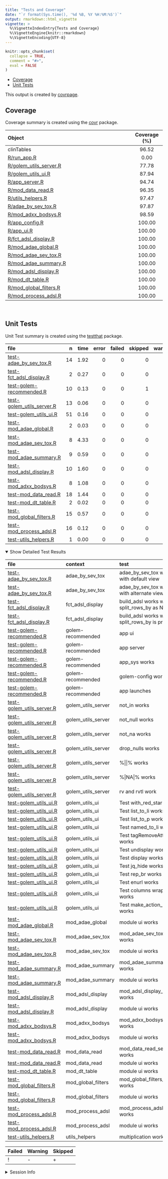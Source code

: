 ```yaml
---
title: "Tests and Coverage"
date: "`r format(Sys.time(), '%d %B, %Y %H:%M:%S')`"
output: rmarkdown::html_vignette
vignette: >
  %\VignetteIndexEntry{Tests and Coverage}
  %\VignetteEngine{knitr::rmarkdown}
  %\VignetteEncoding{UTF-8}
---
```

  
```r
knitr::opts_chunk$set(
  collapse = TRUE,
  comment = "#>",
  eval = FALSE
)
```

<!--- Placeholder for tests/README.md Do Not Edit--->
-   [Coverage](#coverage)
-   [Unit Tests](#unit-tests)

This output is created by
[covrpage](https://github.com/yonicd/covrpage).

## Coverage

Coverage summary is created using the
[covr](https://github.com/r-lib/covr) package.

| Object                                                | Coverage (%) |
|:------------------------------------------------------|:------------:|
| clinTables                                            |    96.52     |
| [R/run\_app.R](https://github.com/ahasoplakus/clinTables/blob/devel/R/run_app.R)                        |     0.00     |
| [R/golem\_utils\_server.R](https://github.com/ahasoplakus/clinTables/blob/devel/R/golem_utils_server.R) |    77.78     |
| [R/golem\_utils\_ui.R](https://github.com/ahasoplakus/clinTables/blob/devel/R/golem_utils_ui.R)         |    87.94     |
| [R/app\_server.R](https://github.com/ahasoplakus/clinTables/blob/devel/R/app_server.R)                  |    94.74     |
| [R/mod\_data\_read.R](https://github.com/ahasoplakus/clinTables/blob/devel/R/mod_data_read.R)           |    96.35     |
| [R/utils\_helpers.R](https://github.com/ahasoplakus/clinTables/blob/devel/R/utils_helpers.R)            |    97.47     |
| [R/adae\_by\_sev\_tox.R](https://github.com/ahasoplakus/clinTables/blob/devel/R/adae_by_sev_tox.R)      |    97.87     |
| [R/mod\_adxx\_bodsys.R](https://github.com/ahasoplakus/clinTables/blob/devel/R/mod_adxx_bodsys.R)       |    98.59     |
| [R/app\_config.R](https://github.com/ahasoplakus/clinTables/blob/devel/R/app_config.R)                  |    100.00    |
| [R/app\_ui.R](https://github.com/ahasoplakus/clinTables/blob/devel/R/app_ui.R)                          |    100.00    |
| [R/fct\_adsl\_display.R](https://github.com/ahasoplakus/clinTables/blob/devel/R/fct_adsl_display.R)     |    100.00    |
| [R/mod\_adae\_global.R](https://github.com/ahasoplakus/clinTables/blob/devel/R/mod_adae_global.R)       |    100.00    |
| [R/mod\_adae\_sev\_tox.R](https://github.com/ahasoplakus/clinTables/blob/devel/R/mod_adae_sev_tox.R)    |    100.00    |
| [R/mod\_adae\_summary.R](https://github.com/ahasoplakus/clinTables/blob/devel/R/mod_adae_summary.R)     |    100.00    |
| [R/mod\_adsl\_display.R](https://github.com/ahasoplakus/clinTables/blob/devel/R/mod_adsl_display.R)     |    100.00    |
| [R/mod\_dt\_table.R](https://github.com/ahasoplakus/clinTables/blob/devel/R/mod_dt_table.R)             |    100.00    |
| [R/mod\_global\_filters.R](https://github.com/ahasoplakus/clinTables/blob/devel/R/mod_global_filters.R) |    100.00    |
| [R/mod\_process\_adsl.R](https://github.com/ahasoplakus/clinTables/blob/devel/R/mod_process_adsl.R)     |    100.00    |

<br>

## Unit Tests

Unit Test summary is created using the
[testthat](https://github.com/r-lib/testthat) package.

| file                                                              |   n | time | error | failed | skipped | warning | icon |
|:------------------------------------------------------------------|----:|-----:|------:|-------:|--------:|--------:|:-----|
| [test-adae\_by\_sev\_tox.R](https://github.com/ahasoplakus/clinTables/blob/devel/tests/testthat/test-adae_by_sev_tox.R)      |  14 | 1.92 |     0 |      0 |       0 |       0 |      |
| [test-fct\_adsl\_display.R](https://github.com/ahasoplakus/clinTables/blob/devel/tests/testthat/test-fct_adsl_display.R)     |   2 | 0.27 |     0 |      0 |       0 |       0 |      |
| [test-golem-recommended.R](https://github.com/ahasoplakus/clinTables/blob/devel/tests/testthat/test-golem-recommended.R)     |  10 | 0.13 |     0 |      0 |       1 |       0 | \+   |
| [test-golem\_utils\_server.R](https://github.com/ahasoplakus/clinTables/blob/devel/tests/testthat/test-golem_utils_server.R) |  13 | 0.06 |     0 |      0 |       0 |       0 |      |
| [test-golem\_utils\_ui.R](https://github.com/ahasoplakus/clinTables/blob/devel/tests/testthat/test-golem_utils_ui.R)         |  51 | 0.16 |     0 |      0 |       0 |       0 |      |
| [test-mod\_adae\_global.R](https://github.com/ahasoplakus/clinTables/blob/devel/tests/testthat/test-mod_adae_global.R)       |   2 | 0.03 |     0 |      0 |       0 |       0 |      |
| [test-mod\_adae\_sev\_tox.R](https://github.com/ahasoplakus/clinTables/blob/devel/tests/testthat/test-mod_adae_sev_tox.R)    |   8 | 4.33 |     0 |      0 |       0 |       0 |      |
| [test-mod\_adae\_summary.R](https://github.com/ahasoplakus/clinTables/blob/devel/tests/testthat/test-mod_adae_summary.R)     |   9 | 0.59 |     0 |      0 |       0 |       0 |      |
| [test-mod\_adsl\_display.R](https://github.com/ahasoplakus/clinTables/blob/devel/tests/testthat/test-mod_adsl_display.R)     |  10 | 1.60 |     0 |      0 |       0 |       0 |      |
| [test-mod\_adxx\_bodsys.R](https://github.com/ahasoplakus/clinTables/blob/devel/tests/testthat/test-mod_adxx_bodsys.R)       |   8 | 1.08 |     0 |      0 |       0 |       0 |      |
| [test-mod\_data\_read.R](https://github.com/ahasoplakus/clinTables/blob/devel/tests/testthat/test-mod_data_read.R)           |  18 | 1.44 |     0 |      0 |       0 |       0 |      |
| [test-mod\_dt\_table.R](https://github.com/ahasoplakus/clinTables/blob/devel/tests/testthat/test-mod_dt_table.R)             |   2 | 0.02 |     0 |      0 |       0 |       0 |      |
| [test-mod\_global\_filters.R](https://github.com/ahasoplakus/clinTables/blob/devel/tests/testthat/test-mod_global_filters.R) |  15 | 0.57 |     0 |      0 |       0 |       0 |      |
| [test-mod\_process\_adsl.R](https://github.com/ahasoplakus/clinTables/blob/devel/tests/testthat/test-mod_process_adsl.R)     |  16 | 0.12 |     0 |      0 |       0 |       0 |      |
| [test-utils\_helpers.R](https://github.com/ahasoplakus/clinTables/blob/devel/tests/testthat/test-utils_helpers.R)            |   1 | 0.00 |     0 |      0 |       0 |       0 |      |

<details open>
<summary>
Show Detailed Test Results
</summary>

| file                                                                      | context              | test                                              | status  |   n | time | icon |
|:--------------------------------------------------------------------------|:---------------------|:--------------------------------------------------|:--------|----:|-----:|:-----|
| [test-adae\_by\_sev\_tox.R](https://github.com/ahasoplakus/clinTables/blob/devel/tests/testthat/test-adae_by_sev_tox.R#L20)          | adae\_by\_sev\_tox   | adae\_by\_sev\_tox works with default view        | PASS    |   5 | 1.17 |      |
| [test-adae\_by\_sev\_tox.R](https://github.com/ahasoplakus/clinTables/blob/devel/tests/testthat/test-adae_by_sev_tox.R#L47)          | adae\_by\_sev\_tox   | adae\_by\_sev\_tox works with alternate view      | PASS    |   9 | 0.75 |      |
| [test-fct\_adsl\_display.R](https://github.com/ahasoplakus/clinTables/blob/devel/tests/testthat/test-fct_adsl_display.R#L28)         | fct\_adsl\_display   | build\_adsl works with split\_rows\_by as NULL    | PASS    |   1 | 0.20 |      |
| [test-fct\_adsl\_display.R](https://github.com/ahasoplakus/clinTables/blob/devel/tests/testthat/test-fct_adsl_display.R#L60)         | fct\_adsl\_display   | build\_adsl works when split\_rows\_by is present | PASS    |   1 | 0.07 |      |
| [test-golem-recommended.R](https://github.com/ahasoplakus/clinTables/blob/devel/tests/testthat/test-golem-recommended.R#L3)          | golem-recommended    | app ui                                            | PASS    |   2 | 0.09 |      |
| [test-golem-recommended.R](https://github.com/ahasoplakus/clinTables/blob/devel/tests/testthat/test-golem-recommended.R#L13)         | golem-recommended    | app server                                        | PASS    |   4 | 0.00 |      |
| [test-golem-recommended.R](https://github.com/ahasoplakus/clinTables/blob/devel/tests/testthat/test-golem-recommended.R#L24_L26)     | golem-recommended    | app\_sys works                                    | PASS    |   1 | 0.01 |      |
| [test-golem-recommended.R](https://github.com/ahasoplakus/clinTables/blob/devel/tests/testthat/test-golem-recommended.R#L36_L42)     | golem-recommended    | golem-config works                                | PASS    |   2 | 0.02 |      |
| [test-golem-recommended.R](https://github.com/ahasoplakus/clinTables/blob/devel/tests/testthat/test-golem-recommended.R#L67)         | golem-recommended    | app launches                                      | SKIPPED |   1 | 0.01 | \+   |
| [test-golem\_utils\_server.R](https://github.com/ahasoplakus/clinTables/blob/devel/tests/testthat/test-golem_utils_server.R#L2)      | golem\_utils\_server | not\_in works                                     | PASS    |   2 | 0.01 |      |
| [test-golem\_utils\_server.R](https://github.com/ahasoplakus/clinTables/blob/devel/tests/testthat/test-golem_utils_server.R#L7)      | golem\_utils\_server | not\_null works                                   | PASS    |   2 | 0.02 |      |
| [test-golem\_utils\_server.R](https://github.com/ahasoplakus/clinTables/blob/devel/tests/testthat/test-golem_utils_server.R#L12)     | golem\_utils\_server | not\_na works                                     | PASS    |   2 | 0.01 |      |
| [test-golem\_utils\_server.R](https://github.com/ahasoplakus/clinTables/blob/devel/tests/testthat/test-golem_utils_server.R#L17_L22) | golem\_utils\_server | drop\_nulls works                                 | PASS    |   1 | 0.00 |      |
| [test-golem\_utils\_server.R](https://github.com/ahasoplakus/clinTables/blob/devel/tests/testthat/test-golem_utils_server.R#L26_L29) | golem\_utils\_server | %\|\|% works                                      | PASS    |   2 | 0.00 |      |
| [test-golem\_utils\_server.R](https://github.com/ahasoplakus/clinTables/blob/devel/tests/testthat/test-golem_utils_server.R#L37_L40) | golem\_utils\_server | %\|NA\|% works                                    | PASS    |   2 | 0.02 |      |
| [test-golem\_utils\_server.R](https://github.com/ahasoplakus/clinTables/blob/devel/tests/testthat/test-golem_utils_server.R#L48_L50) | golem\_utils\_server | rv and rvtl work                                  | PASS    |   2 | 0.00 |      |
| [test-golem\_utils\_ui.R](https://github.com/ahasoplakus/clinTables/blob/devel/tests/testthat/test-golem_utils_ui.R#L2)              | golem\_utils\_ui     | Test with\_red\_star works                        | PASS    |   2 | 0.00 |      |
| [test-golem\_utils\_ui.R](https://github.com/ahasoplakus/clinTables/blob/devel/tests/testthat/test-golem_utils_ui.R#L10)             | golem\_utils\_ui     | Test list\_to\_li works                           | PASS    |   3 | 0.02 |      |
| [test-golem\_utils\_ui.R](https://github.com/ahasoplakus/clinTables/blob/devel/tests/testthat/test-golem_utils_ui.R#L22_L28)         | golem\_utils\_ui     | Test list\_to\_p works                            | PASS    |   3 | 0.01 |      |
| [test-golem\_utils\_ui.R](https://github.com/ahasoplakus/clinTables/blob/devel/tests/testthat/test-golem_utils_ui.R#L53)             | golem\_utils\_ui     | Test named\_to\_li works                          | PASS    |   3 | 0.02 |      |
| [test-golem\_utils\_ui.R](https://github.com/ahasoplakus/clinTables/blob/devel/tests/testthat/test-golem_utils_ui.R#L66)             | golem\_utils\_ui     | Test tagRemoveAttributes works                    | PASS    |   4 | 0.01 |      |
| [test-golem\_utils\_ui.R](https://github.com/ahasoplakus/clinTables/blob/devel/tests/testthat/test-golem_utils_ui.R#L82)             | golem\_utils\_ui     | Test undisplay works                              | PASS    |   8 | 0.03 |      |
| [test-golem\_utils\_ui.R](https://github.com/ahasoplakus/clinTables/blob/devel/tests/testthat/test-golem_utils_ui.R#L110)            | golem\_utils\_ui     | Test display works                                | PASS    |   4 | 0.02 |      |
| [test-golem\_utils\_ui.R](https://github.com/ahasoplakus/clinTables/blob/devel/tests/testthat/test-golem_utils_ui.R#L124)            | golem\_utils\_ui     | Test jq\_hide works                               | PASS    |   2 | 0.00 |      |
| [test-golem\_utils\_ui.R](https://github.com/ahasoplakus/clinTables/blob/devel/tests/testthat/test-golem_utils_ui.R#L132)            | golem\_utils\_ui     | Test rep\_br works                                | PASS    |   2 | 0.00 |      |
| [test-golem\_utils\_ui.R](https://github.com/ahasoplakus/clinTables/blob/devel/tests/testthat/test-golem_utils_ui.R#L140)            | golem\_utils\_ui     | Test enurl works                                  | PASS    |   2 | 0.00 |      |
| [test-golem\_utils\_ui.R](https://github.com/ahasoplakus/clinTables/blob/devel/tests/testthat/test-golem_utils_ui.R#L148)            | golem\_utils\_ui     | Test columns wrappers works                       | PASS    |  16 | 0.03 |      |
| [test-golem\_utils\_ui.R](https://github.com/ahasoplakus/clinTables/blob/devel/tests/testthat/test-golem_utils_ui.R#L172)            | golem\_utils\_ui     | Test make\_action\_button works                   | PASS    |   2 | 0.02 |      |
| [test-mod\_adae\_global.R](https://github.com/ahasoplakus/clinTables/blob/devel/tests/testthat/test-mod_adae_global.R#L20)           | mod\_adae\_global    | module ui works                                   | PASS    |   2 | 0.03 |      |
| [test-mod\_adae\_sev\_tox.R](https://github.com/ahasoplakus/clinTables/blob/devel/tests/testthat/test-mod_adae_sev_tox.R#L2_L58)     | mod\_adae\_sev\_tox  | mod\_adae\_sev\_tox\_server works                 | PASS    |   6 | 4.31 |      |
| [test-mod\_adae\_sev\_tox.R](https://github.com/ahasoplakus/clinTables/blob/devel/tests/testthat/test-mod_adae_sev_tox.R#L63)        | mod\_adae\_sev\_tox  | module ui works                                   | PASS    |   2 | 0.02 |      |
| [test-mod\_adae\_summary.R](https://github.com/ahasoplakus/clinTables/blob/devel/tests/testthat/test-mod_adae_summary.R#L2_L83)      | mod\_adae\_summary   | mod\_adae\_summary\_server works                  | PASS    |   7 | 0.58 |      |
| [test-mod\_adae\_summary.R](https://github.com/ahasoplakus/clinTables/blob/devel/tests/testthat/test-mod_adae_summary.R#L89)         | mod\_adae\_summary   | module ui works                                   | PASS    |   2 | 0.01 |      |
| [test-mod\_adsl\_display.R](https://github.com/ahasoplakus/clinTables/blob/devel/tests/testthat/test-mod_adsl_display.R#L2_L44)      | mod\_adsl\_display   | mod\_adsl\_display\_server works                  | PASS    |   8 | 1.58 |      |
| [test-mod\_adsl\_display.R](https://github.com/ahasoplakus/clinTables/blob/devel/tests/testthat/test-mod_adsl_display.R#L49)         | mod\_adsl\_display   | module ui works                                   | PASS    |   2 | 0.02 |      |
| [test-mod\_adxx\_bodsys.R](https://github.com/ahasoplakus/clinTables/blob/devel/tests/testthat/test-mod_adxx_bodsys.R#L2_L49)        | mod\_adxx\_bodsys    | mod\_adxx\_bodsys\_server works                   | PASS    |   6 | 1.06 |      |
| [test-mod\_adxx\_bodsys.R](https://github.com/ahasoplakus/clinTables/blob/devel/tests/testthat/test-mod_adxx_bodsys.R#L54)           | mod\_adxx\_bodsys    | module ui works                                   | PASS    |   2 | 0.02 |      |
| [test-mod\_data\_read.R](https://github.com/ahasoplakus/clinTables/blob/devel/tests/testthat/test-mod_data_read.R#L2_L39)            | mod\_data\_read      | mod\_data\_read\_server works                     | PASS    |  16 | 1.42 |      |
| [test-mod\_data\_read.R](https://github.com/ahasoplakus/clinTables/blob/devel/tests/testthat/test-mod_data_read.R#L44)               | mod\_data\_read      | module ui works                                   | PASS    |   2 | 0.02 |      |
| [test-mod\_dt\_table.R](https://github.com/ahasoplakus/clinTables/blob/devel/tests/testthat/test-mod_dt_table.R#L20)                 | mod\_dt\_table       | module ui works                                   | PASS    |   2 | 0.02 |      |
| [test-mod\_global\_filters.R](https://github.com/ahasoplakus/clinTables/blob/devel/tests/testthat/test-mod_global_filters.R#L2_L62)  | mod\_global\_filters | mod\_global\_filters\_server works                | PASS    |  13 | 0.55 |      |
| [test-mod\_global\_filters.R](https://github.com/ahasoplakus/clinTables/blob/devel/tests/testthat/test-mod_global_filters.R#L67)     | mod\_global\_filters | module ui works                                   | PASS    |   2 | 0.02 |      |
| [test-mod\_process\_adsl.R](https://github.com/ahasoplakus/clinTables/blob/devel/tests/testthat/test-mod_process_adsl.R#L4_L69)      | mod\_process\_adsl   | mod\_process\_adsl\_server works                  | PASS    |  14 | 0.12 |      |
| [test-mod\_process\_adsl.R](https://github.com/ahasoplakus/clinTables/blob/devel/tests/testthat/test-mod_process_adsl.R#L74)         | mod\_process\_adsl   | module ui works                                   | PASS    |   2 | 0.00 |      |
| [test-utils\_helpers.R](https://github.com/ahasoplakus/clinTables/blob/devel/tests/testthat/test-utils_helpers.R#L2)                 | utils\_helpers       | multiplication works                              | PASS    |   1 | 0.00 |      |

| Failed | Warning | Skipped |
|:-------|:--------|:--------|
| !      | \-      | \+      |

</details>
<details>
<summary>
Session Info
</summary>

| Field    | Value                            |
|:---------|:---------------------------------|
| Version  | R version 4.1.0 (2021-05-18)     |
| Platform | x86\_64-w64-mingw32/x64 (64-bit) |
| Running  | Windows 10 x64 (build 19044)     |
| Language | English\_United States           |
| Timezone | Asia/Calcutta                    |

| Package  | Version |
|:---------|:--------|
| testthat | 3.1.8   |
| covr     | 3.6.2   |
| covrpage | 0.2     |

</details>
<!--- Final Status : skipped/warning --->
